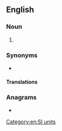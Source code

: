 {{also|hecto-meter}}
==English==

===Noun===
{{en-noun}}

# {{alternative spelling of|hectometre|from=US|lang=en}}

===Synonyms===
* {{l|en|hm}}

====Translations====
{{trans-see|hectometre}}

===Anagrams===
* {{anagrams|en|hecto-metre|hectometre}}

[[Category:en:SI units]]